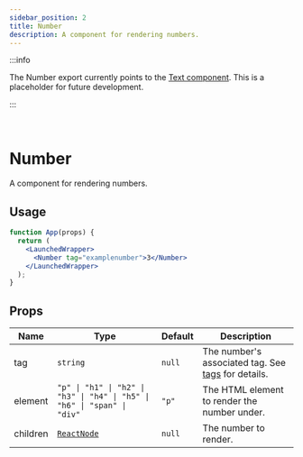 ```yaml
---
sidebar_position: 2
title: Number
description: A component for rendering numbers.
---
```


:::info

The Number export currently points to the [Text component](/Components/text). This is a placeholder for future development.

:::

<br />

# Number

A component for rendering numbers.

## Usage

```jsx live
function App(props) {
  return (
    <LaunchedWrapper>
      <Number tag="examplenumber">3</Number>
    </LaunchedWrapper>
  );
}
```

## Props

| Name     | Type                                                                     | Default | Description                                                                           |
| -------- | ------------------------------------------------------------------------ | ------- | ------------------------------------------------------------------------------------- |
| tag      | `string`                                                                 | `null`  | The number's associated tag. See [tags](/Get%20Started/concepts#tagging) for details. |
| element  | `"p" \| "h1" \| "h2" \| "h3" \| "h4" \| "h5" \| "h6" \| "span" \| "div"` | `"p"`   | The HTML element to render the number under.                                          |
| children | [`ReactNode`](https://react.dev/learn/typescript#typing-children)        | `null`  | The number to render.                                                                 |
